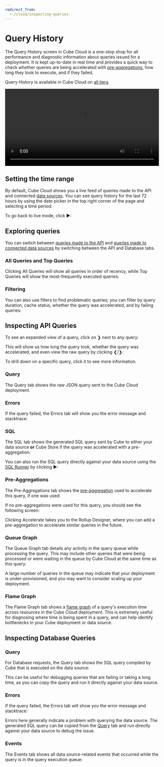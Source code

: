 ```yaml
---
redirect_from:
  - /cloud/inspecting-queries
---
```


# Query History

The Query History screen in Cube Cloud is a one-stop shop for all performance
and diagnostic information about queries issued for a deployment. It is kept
up-to-date in real time and provides a quick way to check whether queries are
being accelerated with [pre-aggregations][ref-caching-gs-preaggs], how long they
took to execute, and if they failed.

<SuccessBox>

Query History is available in Cube Cloud on
[all tiers](https://cube.dev/pricing).

</SuccessBox>

<video width="100%" controls>
  <source
    src="https://ucarecdn.com/ceba0bdc-298b-44e6-8491-2b0e39985465/video.mp4"
    type="video/mp4"
  />
</video>

## Setting the time range

By default, Cube Cloud shows you a live feed of queries made to the API and
connected [data sources][ref-conf-db]. You can see query history for the last 72
hours by using the date picker in the top right corner of the page and selecting
a time period:

<Screenshot
  highlight="inset(15% 1% 60% 21% round 10px)"
  src="https://ucarecdn.com/393dfa47-033d-421b-87ce-fcf5617ac1c8/"
/>

To go back to live mode, click <Btn>▶</Btn>:

<Screenshot
  highlight="inset(15% 6% 79% 88% round 10px)"
  src="https://ucarecdn.com/393dfa47-033d-421b-87ce-fcf5617ac1c8/"
/>

## Exploring queries

You can switch between [queries made to the API](#inspecting-api-queries) and
[queries made to connected data sources](#inspecting-database-queries) by
switching between the <Btn>API</Btn> and <Btn>Database</Btn> tabs.

<Screenshot
  highlight="inset(22% 79% 70% 7% round 10px)"
  src="https://ucarecdn.com/951a2a64-bc9b-4277-b2fe-4cc88dbf4f49/"
/>

### All Queries and Top Queries

Clicking <Btn>All Queries</Btn> will show all queries in order of recency,
while <Btn>Top Queries</Btn> will show the most-frequently executed queries:

<Screenshot
  highlight="inset(30% 65% 64% 7% round 10px)"
  src="https://ucarecdn.com/951a2a64-bc9b-4277-b2fe-4cc88dbf4f49/"
/>

### Filtering

You can also use filters to find problematic queries; you can filter by query
duration, cache status, whether the query was accelerated, and by failing
queries:

<Screenshot
  highlight="inset(36% 22% 58% 7% round 10px)"
  src="https://ucarecdn.com/951a2a64-bc9b-4277-b2fe-4cc88dbf4f49/"
/>

## Inspecting API Queries

To see an expanded view of a query, click on <Btn>❯</Btn> next to any query:

<Screenshot
  highlight="inset(-1% 87% -1% 9% round 10px)"
  src="https://ucarecdn.com/7ec40dc3-813d-4e3e-881b-dc01a6fdfb50/"
/>

This will show us how long the query took, whether the query was accelerated,
and even view the raw query by clicking <Btn>❮/❯</Btn>:

<Screenshot
  highlight="inset(1% 2% 93% 68% round 10px)"
  src="https://ucarecdn.com/e3c00115-49f9-48a6-8f2b-949c53523c9f/"
/>

To drill down on a specific query, click it to see more information.

### Query

The <Btn>Query</Btn> tab shows the raw JSON query sent to the Cube Cloud
deployment.

<Screenshot src="https://ucarecdn.com/3c0490be-757d-46cd-ba2d-d7c93a7acf4e/" />

### Errors

If the query failed, the <Btn>Errors</Btn> tab will show you the error message
and stacktrace:

<Screenshot src="https://ucarecdn.com/858633a0-4ee3-4dec-adb6-1d91ca30919f/" />

### SQL

The <Btn>SQL</Btn> tab shows the generated SQL query sent by Cube to either your
data source **or** Cube Store if the query was accelerated with a
pre-aggregation:

<Screenshot src="https://ucarecdn.com/537f7269-654d-479c-a0cc-abc2941f9b5a/" />

You can also run the SQL query directly against your data source using the [SQL
Runner][ref-workspace-sqlrunner] by clicking <Btn>▶️</Btn>:

<Screenshot
  highlight="inset(51.5% 2.5% 44% 94% round 10px)"
  src="https://ucarecdn.com/537f7269-654d-479c-a0cc-abc2941f9b5a/"
/>

### Pre-Aggregations

The <Btn>Pre-Aggregations</Btn> tab shows the
[pre-aggregation][ref-caching-gs-preaggs] used to accelerate this query, if one
was used:

<Screenshot src="https://ucarecdn.com/e0a8d722-d43a-4d6f-8d3c-dbdd3173638e/" />

If no pre-aggregations were used for this query, you should see the following
screen:

<Screenshot src="https://ucarecdn.com/b5cadb89-fbda-404a-806c-da99dc046845/" />

Clicking <Btn>Accelerate</Btn> takes you to the Rollup Designer, where you can
add a pre-aggregation to accelerate similar queries in the future.

### Queue Graph

The <Btn>Queue Graph</Btn> tab details any activity in the query queue while
processing the query. This may include other queries that were being processed
or were waiting in the queue by Cube Cloud at the same time as this query:

<Screenshot src="https://ucarecdn.com/dbac27fa-5722-415f-9374-11682b4159d7/" />

A large number of queries in the queue may indicate that your deployment is
under-provisioned, and you may want to consider scaling up your deployment.

### Flame Graph

The <Btn>Flame Graph</Btn> tab shows a [flame graph][datadog-kb-flamegraph] of a
query's execution time across resources in the Cube Cloud deployment. This is
extremely useful for diagnosing where time is being spent in a query, and can
help identify bottlenecks in your Cube deployment or data source.

<Screenshot src="https://ucarecdn.com/56188be4-0614-48e1-97c8-6d8d89639849/" />

## Inspecting Database Queries

### Query

For Database requests, the <Btn>Query</Btn> tab shows the SQL query compiled by
Cube that is executed on the data source:

<Screenshot src="https://ucarecdn.com/5a5779f6-b484-49bc-9269-6e145b89f5eb/" />

This can be useful for debugging queries that are failing or taking a long time,
as you can copy the query and run it directly against your data source.

### Errors

If the query failed, the <Btn>Errors</Btn> tab will show you the error message
and stacktrace:

<Screenshot src="https://ucarecdn.com/efd45e3a-8b44-4ee9-9f9e-284f0fd8eb96/" />

Errors here generally indicate a problem with querying the data source. The
generated SQL query can be copied from the <Btn>[Query](#query-1)</Btn> tab and
run directly against your data source to debug the issue.

### Events

The <Btn>Events</Btn> tab shows all data source-related events that occurred
while the query is in the query execution queue:

<Screenshot src="https://ucarecdn.com/24eb11a1-4312-4d06-ac1b-6a0575c7dbe6/" />

[datadog-kb-flamegraph]:
  https://www.datadoghq.com/knowledge-center/distributed-tracing/flame-graph/
[ref-caching-gs-preaggs]: /product/caching/getting-started-pre-aggregations
[ref-conf-db]: /product/configuration/data-sources
[ref-deployment-api-instance]: /product/deployment#api-instances
[ref-deployment-refresh-worker]: /product/deployment#refresh-worker
[ref-workspace-sqlrunner]: /product/workspace/sql-runner
